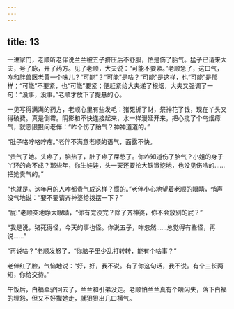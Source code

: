 ```yaml
---
---
---
```

title: 13
---



一进家门，老顺听老伴说兰兰被五子挤压后不舒服，怕是伤了胎气。猛子已请来大夫，号了脉，开了药方。见了老顺，大夫说：“可能不要紧。”老顺急了，这口气，咋和胖兽医老黄一个味儿？“可能”？“可能”是啥？“可能”是这样，也“可能”是那样；“可能”不要紧，也“可能”要紧；便赶紧给大夫递了根烟，大夫又强调了一句：“没事，没事。”老顺才放下了提悬的心。

一见写得满满的药方，老顺心里有些发毛：猪死折了财，祭神花了钱，现在丫头又得破费。真是倒霉。阴影和不快连接起来，水一样漫延开来，把心搅了个乌烟瘴气，就恶狠狠问老伴：“咋个伤了胎气？神神道道的。”

“肚子咯咛咯咛疼。”老伴不满意老顺的语气，面露不快。

“贵气了她。头疼了，脑热了，肚子疼了屎憋了。你咋知道伤了胎气？小姐的身子丫环的命不成？那些年，你生娃娃，头一天还要抡大铁锨挖地，也没见伤啥的……把她贵气的。”

“也就是。这年月的人咋都贵气成这样？惯的。”老伴小心地望着老顺的眼睛，悄声没气地说：“要不要请齐神婆给拨摆一下？”

“屁!”老顺突地睁大眼睛，“你有完没完？除了齐神婆，你不会放别的屁？”

“我是说，猪死得怪，今天的事也怪。你说五子，咋忽然……总觉得有些怪，再说……”

“再说啥？”老顺发怒了，“你脑子里少乱打转转，能有个啥事？”

老伴红了脸，气恼地说：“好，好，我不说。有了你这句话，我不说。有个三长两短，你给交待。”

午饭后，白福牵驴回去了，兰兰和引弟没走。老顺怕兰兰真有个啥闪失，落下白福的埋怨，但又不好撵她走，就狠狠出几口横气。